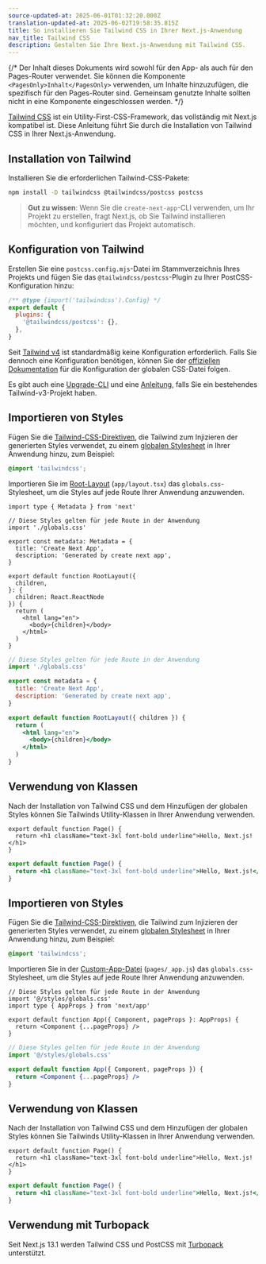 ```yaml
---
source-updated-at: 2025-06-01T01:32:20.000Z
translation-updated-at: 2025-06-02T19:58:35.815Z
title: So installieren Sie Tailwind CSS in Ihrer Next.js-Anwendung
nav_title: Tailwind CSS
description: Gestalten Sie Ihre Next.js-Anwendung mit Tailwind CSS.
---
```


{/* Der Inhalt dieses Dokuments wird sowohl für den App- als auch für den Pages-Router verwendet. Sie können die Komponente `<PagesOnly>Inhalt</PagesOnly>` verwenden, um Inhalte hinzuzufügen, die spezifisch für den Pages-Router sind. Gemeinsam genutzte Inhalte sollten nicht in eine Komponente eingeschlossen werden. */}

[Tailwind CSS](https://tailwindcss.com/) ist ein Utility-First-CSS-Framework, das vollständig mit Next.js kompatibel ist. Diese Anleitung führt Sie durch die Installation von Tailwind CSS in Ihrer Next.js-Anwendung.

## Installation von Tailwind

Installieren Sie die erforderlichen Tailwind-CSS-Pakete:

```bash filename="Terminal"
npm install -D tailwindcss @tailwindcss/postcss postcss
```

> **Gut zu wissen**: Wenn Sie die `create-next-app`-CLI verwenden, um Ihr Projekt zu erstellen, fragt Next.js, ob Sie Tailwind installieren möchten, und konfiguriert das Projekt automatisch.

## Konfiguration von Tailwind

Erstellen Sie eine `postcss.config.mjs`-Datei im Stammverzeichnis Ihres Projekts und fügen Sie das `@tailwindcss/postcss`-Plugin zu Ihrer PostCSS-Konfiguration hinzu:

```js filename="postcss.config.mjs" highlight={4}
/** @type {import('tailwindcss').Config} */
export default {
  plugins: {
    '@tailwindcss/postcss': {},
  },
}
```

Seit [Tailwind v4](https://tailwindcss.com/blog/tailwindcss-v4) ist standardmäßig keine Konfiguration erforderlich. Falls Sie dennoch eine Konfiguration benötigen, können Sie der [offiziellen Dokumentation](https://tailwindcss.com/blog/tailwindcss-v4#css-first-configuration) für die Konfiguration der globalen CSS-Datei folgen.

Es gibt auch eine [Upgrade-CLI](https://tailwindcss.com/docs/upgrade-guide) und eine [Anleitung](https://tailwindcss.com/docs/upgrade-guide), falls Sie ein bestehendes Tailwind-v3-Projekt haben.

<AppOnly>

## Importieren von Styles

Fügen Sie die [Tailwind-CSS-Direktiven](https://tailwindcss.com/docs/functions-and-directives#directives), die Tailwind zum Injizieren der generierten Styles verwendet, zu einem [globalen Stylesheet](/docs/app/getting-started/css#global-css) in Ihrer Anwendung hinzu, zum Beispiel:

```css filename="app/globals.css"
@import 'tailwindcss';
```

Importieren Sie im [Root-Layout](/docs/app/api-reference/file-conventions/layout#root-layout) (`app/layout.tsx`) das `globals.css`-Stylesheet, um die Styles auf jede Route Ihrer Anwendung anzuwenden.

```tsx filename="app/layout.tsx" switcher
import type { Metadata } from 'next'

// Diese Styles gelten für jede Route in der Anwendung
import './globals.css'

export const metadata: Metadata = {
  title: 'Create Next App',
  description: 'Generated by create next app',
}

export default function RootLayout({
  children,
}: {
  children: React.ReactNode
}) {
  return (
    <html lang="en">
      <body>{children}</body>
    </html>
  )
}
```

```jsx filename="app/layout.js" switcher
// Diese Styles gelten für jede Route in der Anwendung
import './globals.css'

export const metadata = {
  title: 'Create Next App',
  description: 'Generated by create next app',
}

export default function RootLayout({ children }) {
  return (
    <html lang="en">
      <body>{children}</body>
    </html>
  )
}
```

## Verwendung von Klassen

Nach der Installation von Tailwind CSS und dem Hinzufügen der globalen Styles können Sie Tailwinds Utility-Klassen in Ihrer Anwendung verwenden.

```tsx filename="app/page.tsx" switcher
export default function Page() {
  return <h1 className="text-3xl font-bold underline">Hello, Next.js!</h1>
}
```

```jsx filename="app/page.js" switcher
export default function Page() {
  return <h1 className="text-3xl font-bold underline">Hello, Next.js!</h1>
}
```

</AppOnly>

<PagesOnly>

## Importieren von Styles

Fügen Sie die [Tailwind-CSS-Direktiven](https://tailwindcss.com/docs/functions-and-directives#directives), die Tailwind zum Injizieren der generierten Styles verwendet, zu einem [globalen Stylesheet](/docs/app/getting-started/css#global-css) in Ihrer Anwendung hinzu, zum Beispiel:

```css filename="styles/globals.css"
@import 'tailwindcss';
```

Importieren Sie in der [Custom-App-Datei](/docs/pages/building-your-application/routing/custom-app) (`pages/_app.js`) das `globals.css`-Stylesheet, um die Styles auf jede Route Ihrer Anwendung anzuwenden.

```tsx filename="pages/_app.tsx" switcher
// Diese Styles gelten für jede Route in der Anwendung
import '@/styles/globals.css'
import type { AppProps } from 'next/app'

export default function App({ Component, pageProps }: AppProps) {
  return <Component {...pageProps} />
}
```

```jsx filename="pages/_app.js" switcher
// Diese Styles gelten für jede Route in der Anwendung
import '@/styles/globals.css'

export default function App({ Component, pageProps }) {
  return <Component {...pageProps} />
}
```

## Verwendung von Klassen

Nach der Installation von Tailwind CSS und dem Hinzufügen der globalen Styles können Sie Tailwinds Utility-Klassen in Ihrer Anwendung verwenden.

```tsx filename="pages/index.tsx" switcher
export default function Page() {
  return <h1 className="text-3xl font-bold underline">Hello, Next.js!</h1>
}
```

```jsx filename="pages/index.js" switcher
export default function Page() {
  return <h1 className="text-3xl font-bold underline">Hello, Next.js!</h1>
}
```

</PagesOnly>

## Verwendung mit Turbopack

Seit Next.js 13.1 werden Tailwind CSS und PostCSS mit [Turbopack](https://turbo.build/pack/docs/features/css#tailwind-css) unterstützt.